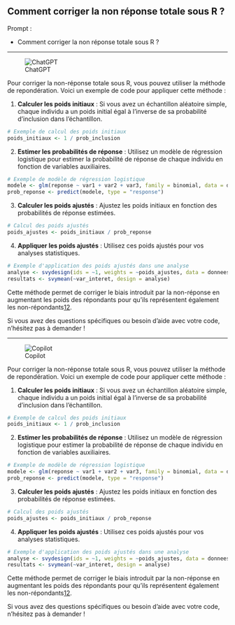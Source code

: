 ## Comment corriger la non réponse totale sous R ?

::: {.callout-note appearance="simple"}
Prompt : 

* Comment corriger la non réponse totale sous R ?


:::

----

![ChatGPT](../img/ChatGPT.PNG)

Pour corriger la non-réponse totale sous R, vous pouvez utiliser la méthode de repondération. Voici un exemple de code pour appliquer cette méthode :

1. **Calculer les poids initiaux** : Si vous avez un échantillon aléatoire simple, chaque individu a un poids initial égal à l'inverse de sa probabilité d'inclusion dans l'échantillon.

```r
# Exemple de calcul des poids initiaux
poids_initiaux <- 1 / prob_inclusion
```

2. **Estimer les probabilités de réponse** : Utilisez un modèle de régression logistique pour estimer la probabilité de réponse de chaque individu en fonction de variables auxiliaires.

```r
# Exemple de modèle de régression logistique
modele <- glm(reponse ~ var1 + var2 + var3, family = binomial, data = donnees)
prob_reponse <- predict(modele, type = "response")
```

3. **Calculer les poids ajustés** : Ajustez les poids initiaux en fonction des probabilités de réponse estimées.

```r
# Calcul des poids ajustés
poids_ajustes <- poids_initiaux / prob_reponse
```

4. **Appliquer les poids ajustés** : Utilisez ces poids ajustés pour vos analyses statistiques.

```r
# Exemple d'application des poids ajustés dans une analyse
analyse <- svydesign(ids = ~1, weights = ~poids_ajustes, data = donnees)
resultats <- svymean(~var_interet, design = analyse)
```

Cette méthode permet de corriger le biais introduit par la non-réponse en augmentant les poids des répondants pour qu'ils représentent également les non-répondants[1](https://www.insee.fr/fr/statistiques/fichier/2838097/8-correction-de-la-non-reponse-par-reponderation.pdf)[2](https://cedric.cnam.fr/~saporta/NonReponse.pdf).

Si vous avez des questions spécifiques ou besoin d'aide avec votre code, n'hésitez pas à demander !

----

![Copilot](../img/copilot.PNG)

Pour corriger la non-réponse totale sous R, vous pouvez utiliser la méthode de repondération. Voici un exemple de code pour appliquer cette méthode :

1. **Calculer les poids initiaux** : Si vous avez un échantillon aléatoire simple, chaque individu a un poids initial égal à l'inverse de sa probabilité d'inclusion dans l'échantillon.

```r
# Exemple de calcul des poids initiaux
poids_initiaux <- 1 / prob_inclusion
```

2. **Estimer les probabilités de réponse** : Utilisez un modèle de régression logistique pour estimer la probabilité de réponse de chaque individu en fonction de variables auxiliaires.

```r
# Exemple de modèle de régression logistique
modele <- glm(reponse ~ var1 + var2 + var3, family = binomial, data = donnees)
prob_reponse <- predict(modele, type = "response")
```

3. **Calculer les poids ajustés** : Ajustez les poids initiaux en fonction des probabilités de réponse estimées.

```r
# Calcul des poids ajustés
poids_ajustes <- poids_initiaux / prob_reponse
```

4. **Appliquer les poids ajustés** : Utilisez ces poids ajustés pour vos analyses statistiques.

```r
# Exemple d'application des poids ajustés dans une analyse
analyse <- svydesign(ids = ~1, weights = ~poids_ajustes, data = donnees)
resultats <- svymean(~var_interet, design = analyse)
```

Cette méthode permet de corriger le biais introduit par la non-réponse en augmentant les poids des répondants pour qu'ils représentent également les non-répondants[1](https://www.insee.fr/fr/statistiques/fichier/2838097/8-correction-de-la-non-reponse-par-reponderation.pdf)[2](https://cedric.cnam.fr/~saporta/NonReponse.pdf).

Si vous avez des questions spécifiques ou besoin d'aide avec votre code, n'hésitez pas à demander !